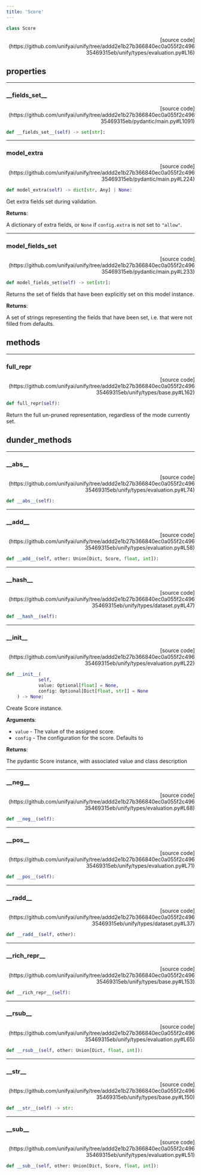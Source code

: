 ```yaml
---
title: 'Score'
---
```


```python
class Score
```

<p align="right">[source code](https://github.com/unifyai/unify/tree/addd2e1b27b366840ec0a055f2c49635469315eb/unify/types/evaluation.py#L16)</p>



## properties

---

### \_\_fields\_set\_\_

<p align="right">[source code](https://github.com/unifyai/unify/tree/addd2e1b27b366840ec0a055f2c49635469315eb/pydantic/main.py#L1091)</p>

```python
def __fields_set__(self) -> set[str]:
```



---

### model\_extra

<p align="right">[source code](https://github.com/unifyai/unify/tree/addd2e1b27b366840ec0a055f2c49635469315eb/pydantic/main.py#L224)</p>

```python
def model_extra(self) -> dict[str, Any] | None:
```

Get extra fields set during validation.

**Returns**:

A dictionary of extra fields, or `None` if `config.extra` is not set to `"allow"`.

---

### model\_fields\_set

<p align="right">[source code](https://github.com/unifyai/unify/tree/addd2e1b27b366840ec0a055f2c49635469315eb/pydantic/main.py#L233)</p>

```python
def model_fields_set(self) -> set[str]:
```

Returns the set of fields that have been explicitly set on this model instance.

**Returns**:

A set of strings representing the fields that have been set,
i.e. that were not filled from defaults.

## methods

---

### full\_repr

<p align="right">[source code](https://github.com/unifyai/unify/tree/addd2e1b27b366840ec0a055f2c49635469315eb/unify/types/base.py#L162)</p>

```python
def full_repr(self):
```

Return the full un-pruned representation, regardless of the mode currently set.

## dunder_methods

---

### \_\_abs\_\_

<p align="right">[source code](https://github.com/unifyai/unify/tree/addd2e1b27b366840ec0a055f2c49635469315eb/unify/types/evaluation.py#L74)</p>

```python
def __abs__(self):
```



---

### \_\_add\_\_

<p align="right">[source code](https://github.com/unifyai/unify/tree/addd2e1b27b366840ec0a055f2c49635469315eb/unify/types/evaluation.py#L58)</p>

```python
def __add__(self, other: Union[Dict, Score, float, int]):
```



---

### \_\_hash\_\_

<p align="right">[source code](https://github.com/unifyai/unify/tree/addd2e1b27b366840ec0a055f2c49635469315eb/unify/types/dataset.py#L47)</p>

```python
def __hash__(self):
```



---

### \_\_init\_\_

<p align="right">[source code](https://github.com/unifyai/unify/tree/addd2e1b27b366840ec0a055f2c49635469315eb/unify/types/evaluation.py#L22)</p>

```python
def __init__(
            self,
            value: Optional[float] = None,
            config: Optional[Dict[float, str]] = None
    ) -> None:
```

Create Score instance.

**Arguments**:

- `value` - The value of the assigned score.
- `config` - The configuration for the score. Defaults to



**Returns**:

The pydantic Score instance, with associated value and class description

---

### \_\_neg\_\_

<p align="right">[source code](https://github.com/unifyai/unify/tree/addd2e1b27b366840ec0a055f2c49635469315eb/unify/types/evaluation.py#L68)</p>

```python
def __neg__(self):
```



---

### \_\_pos\_\_

<p align="right">[source code](https://github.com/unifyai/unify/tree/addd2e1b27b366840ec0a055f2c49635469315eb/unify/types/evaluation.py#L71)</p>

```python
def __pos__(self):
```



---

### \_\_radd\_\_

<p align="right">[source code](https://github.com/unifyai/unify/tree/addd2e1b27b366840ec0a055f2c49635469315eb/unify/types/dataset.py#L37)</p>

```python
def __radd__(self, other):
```



---

### \_\_rich\_repr\_\_

<p align="right">[source code](https://github.com/unifyai/unify/tree/addd2e1b27b366840ec0a055f2c49635469315eb/unify/types/base.py#L153)</p>

```python
def __rich_repr__(self):
```



---

### \_\_rsub\_\_

<p align="right">[source code](https://github.com/unifyai/unify/tree/addd2e1b27b366840ec0a055f2c49635469315eb/unify/types/evaluation.py#L65)</p>

```python
def __rsub__(self, other: Union[Dict, float, int]):
```



---

### \_\_str\_\_

<p align="right">[source code](https://github.com/unifyai/unify/tree/addd2e1b27b366840ec0a055f2c49635469315eb/unify/types/base.py#L150)</p>

```python
def __str__(self) -> str:
```



---

### \_\_sub\_\_

<p align="right">[source code](https://github.com/unifyai/unify/tree/addd2e1b27b366840ec0a055f2c49635469315eb/unify/types/evaluation.py#L51)</p>

```python
def __sub__(self, other: Union[Dict, Score, float, int]):
```

